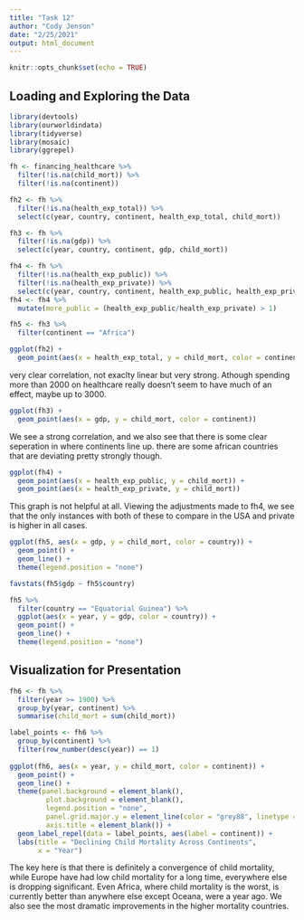 ```yaml
---
title: "Task 12"
author: "Cody Jenson"
date: "2/25/2021"
output: html_document
---
```


```r
knitr::opts_chunk$set(echo = TRUE)
```

## Loading and Exploring the Data

```r
library(devtools)
library(ourworldindata)
library(tidyverse)
library(mosaic)
library(ggrepel)
```

```r
fh <- financing_healthcare %>% 
  filter(!is.na(child_mort)) %>%
  filter(!is.na(continent))

fh2 <- fh %>% 
  filter(!is.na(health_exp_total)) %>%
  select(c(year, country, continent, health_exp_total, child_mort))

fh3 <- fh %>% 
  filter(!is.na(gdp)) %>%
  select(c(year, country, continent, gdp, child_mort))

fh4 <- fh %>% 
  filter(!is.na(health_exp_public)) %>%
  filter(!is.na(health_exp_private)) %>%
  select(c(year, country, continent, health_exp_public, health_exp_private, child_mort))
fh4 <- fh4 %>%
  mutate(more_public = (health_exp_public/health_exp_private) > 1)

fh5 <- fh3 %>%
  filter(continent == "Africa")
```

```r
ggplot(fh2) +
  geom_point(aes(x = health_exp_total, y = child_mort, color = continent))
```
very clear correlation, not exaclty linear but very strong. Athough spending more than 2000 on healthcare really doesn't seem to have much of an effect, maybe up to 3000.
```r
ggplot(fh3) +
  geom_point(aes(x = gdp, y = child_mort, color = continent))
```
We see a strong correlation, and we also see that there is some clear seperation in where continents line up. there are some african countries that are deviating pretty strongly though.
```r
ggplot(fh4) +
  geom_point(aes(x = health_exp_public, y = child_mort)) +
  geom_point(aes(x = health_exp_private, y = child_mort))
```
This graph is not helpful at all. Viewing the adjustments made to fh4, we see that the only instances with both of these to compare in the USA and private is higher in all cases.

```r
ggplot(fh5, aes(x = gdp, y = child_mort, color = country)) + 
  geom_point() +
  geom_line() +
  theme(legend.position = "none")

favstats(fh5$gdp ~ fh5$country)

fh5 %>%
  filter(country == "Equatorial Guinea") %>%
  ggplot(aes(x = year, y = gdp, color = country)) + 
  geom_point() +
  geom_line() +
  theme(legend.position = "none")
```


## Visualization for Presentation

```r
fh6 <- fh %>%
  filter(year >= 1900) %>%
  group_by(year, continent) %>%
  summarise(child_mort = sum(child_mort))

label_points <- fh6 %>%
  group_by(continent) %>%
  filter(row_number(desc(year)) == 1)
  
ggplot(fh6, aes(x = year, y = child_mort, color = continent)) + 
  geom_point() +
  geom_line() +
  theme(panel.background = element_blank(),
         plot.background = element_blank(),
         legend.position = "none",
         panel.grid.major.y = element_line(color = "grey88", linetype = "dashed"),
         axis.title = element_blank()) +
  geom_label_repel(data = label_points, aes(label = continent)) +
  labs(title = "Declining Child Mortality Across Continents",
       x = "Year")
```

The key here is that there is definitely a convergence of child mortality, while Europe have had low child mortality for a long time, everywhere else is dropping significant. Even Africa, where child mortality is the worst, is currently better than anywhere else except Oceana, were a year ago. We also see the most dramatic improvements in the higher mortality countries.


